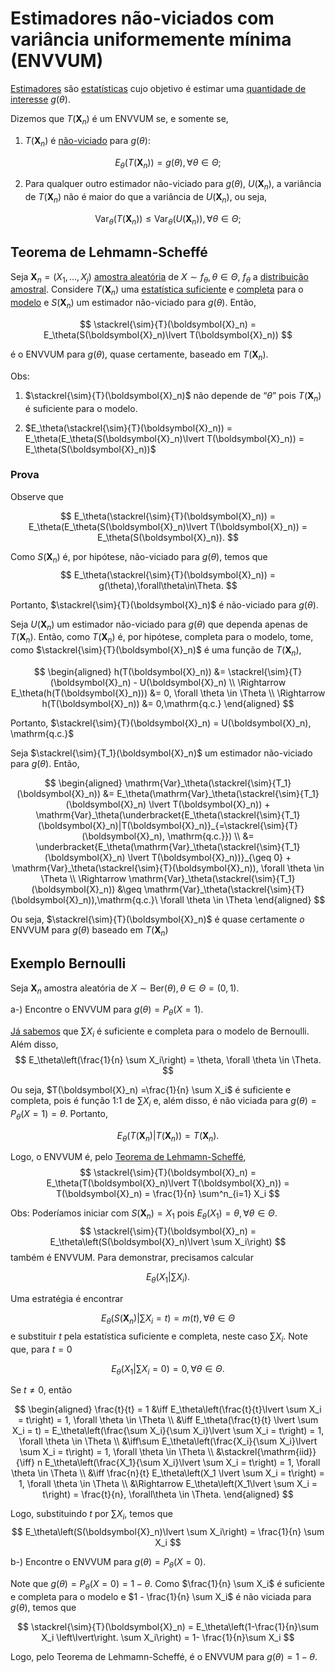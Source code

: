 # Estimadores não-viciados com variância uniformemente mínima (ENVVUM)

[Estimadores](estimadores.qmd) são [estatísticas](estatisticas.qmd) cujo objetivo é estimar uma
[quantidade de interesse](quantidade-de-interesse.qmd) $g(\theta)$.

Dizemos que $T(\boldsymbol{X}_n)$ é um ENVVUM se, e somente se,

1. $T(\boldsymbol{X}_n)$ é [não-viciado](estimadores.qmd#sec-est-naovies) para $g(\theta)$:

$$
E_\theta(T(\boldsymbol{X}_n)) = g(\theta), \forall \theta \in \Theta;
$$

2. Para qualquer outro estimador não-viciado para $g(\theta)$, $U(\boldsymbol{X}_n)$, a variância de $T(\boldsymbol{X}_n)$
não é maior do que a variância de $U(\boldsymbol{X}_n)$, ou seja,

$$
\mathrm{Var}_\theta(T(\boldsymbol{X}_n)) \leq \mathrm{Var}_\theta(U(\boldsymbol{X}_n)), \forall \theta \in \Theta;
$$

## Teorema de Lehmamn-Scheffé {#sec-teo-ls}

Seja $\boldsymbol{X}_n = (X_1,\dots,X_j)$ [amostra aleatória](populacao-e-amostra.qmd#sec-aa) de $X\sim f_\theta, \theta \in \Theta$,
$f_\theta$ a [distribuição amostral](distribuicao-amostral.qmd).
Considere $T(\boldsymbol{X}_n)$ uma [estatística suficiente](estatisticas-suficientes.qmd) e [completa](estatisticas-completas.qmd)
para o [modelo](modelo-estatistico.qmd) e $S(\boldsymbol{X}_n)$ um estimador não-viciado para $g(\theta)$. Então,

$$
\stackrel{\sim}{T}(\boldsymbol{X}_n) = E_\theta(S(\boldsymbol{X}_n)\lvert T(\boldsymbol{X}_n))
$$

é o ENVVUM para $g(\theta)$, quase certamente, baseado em $T(\boldsymbol{X}_n)$.

Obs:

1. $\stackrel{\sim}{T}(\boldsymbol{X}_n)$ não depende de "$\theta$" pois $T(\boldsymbol{X}_n)$ é suficiente para o modelo.

2. $E_\theta(\stackrel{\sim}{T}(\boldsymbol{X}_n)) = E_\theta(E_\theta(S(\boldsymbol{X}_n)\lvert T(\boldsymbol{X}_n)) = E_\theta(S(\boldsymbol{X}_n))$

### Prova

Observe que

$$
E_\theta(\stackrel{\sim}{T}(\boldsymbol{X}_n)) = E_\theta(E_\theta(S(\boldsymbol{X}_n)\lvert T(\boldsymbol{X}_n)) = E_\theta(S(\boldsymbol{X}_n)).
$$

Como $S(\boldsymbol{X}_n)$ é, por hipótese, não-viciado para $g(\theta)$, temos que
$$
E_\theta(\stackrel{\sim}{T}(\boldsymbol{X}_n)) = g(\theta),\forall\theta\in\Theta.
$$

Portanto, $\stackrel{\sim}{T}(\boldsymbol{X}_n)$ é não-viciado para $g(\theta)$.

Seja $U(\boldsymbol{X}_n)$ um estimador não-viciado para $g(\theta)$ que dependa apenas de $T(\boldsymbol{X}_n)$. Então,
como $T(\boldsymbol{X}_n)$ é, por hipótese, completa para o modelo, tome, como $\stackrel{\sim}{T}(\boldsymbol{X}_n)$ é uma função
de $T(\boldsymbol{X}_n)$,

$$
\begin{aligned}
h(T(\boldsymbol{X}_n)) &= \stackrel{\sim}{T}(\boldsymbol{X}_n) - U(\boldsymbol{X}_n) \\
\Rightarrow E_\theta(h(T(\boldsymbol{X}_n))) &= 0, \forall \theta \in \Theta \\
\Rightarrow h(T(\boldsymbol{X}_n)) &= 0,\mathrm{q.c.}
\end{aligned}
$$

Portanto, $\stackrel{\sim}{T}(\boldsymbol{X}_n) = U(\boldsymbol{X}_n), \mathrm{q.c.}$

Seja $\stackrel{\sim}{T_1}(\boldsymbol{X}_n)$ um estimador não-viciado para $g(\theta)$. Então,

$$
\begin{aligned}
\mathrm{Var}_\theta(\stackrel{\sim}{T_1}(\boldsymbol{X}_n)) &=
E_\theta(\mathrm{Var}_\theta(\stackrel{\sim}{T_1}(\boldsymbol{X}_n) \lvert T(\boldsymbol{X}_n)) +
\mathrm{Var}_\theta(\underbracket{E_\theta(\stackrel{\sim}{T_1}(\boldsymbol{X}_n)|T(\boldsymbol{X}_n)}_{=\stackrel{\sim}{T}(\boldsymbol{X}_n), \mathrm{q.c.}}) \\
&= \underbracket{E_\theta(\mathrm{Var}_\theta(\stackrel{\sim}{T_1}(\boldsymbol{X}_n) \lvert T(\boldsymbol{X}_n))}_{\geq 0} +
\mathrm{Var}_\theta(\stackrel{\sim}{T}(\boldsymbol{X}_n)), \forall \theta \in \Theta \\
\Rightarrow \mathrm{Var}_\theta(\stackrel{\sim}{T_1}(\boldsymbol{X}_n)) &\geq \mathrm{Var}_\theta(\stackrel{\sim}{T}(\boldsymbol{X}_n)),\mathrm{q.c.}\ \forall \theta \in \Theta
\end{aligned}
$$

Ou seja, $\stackrel{\sim}{T}(\boldsymbol{X}_n)$ é quase certamente *o* ENVVUM para $g(\theta)$ baseado em $T(\boldsymbol{X}_n)$

## Exemplo Bernoulli

Seja $\boldsymbol{X}_n$ amostra aleatória de $X\sim \mathrm{Ber}(\theta), \theta \in \Theta = (0,1)$.

a-) Encontre o ENVVUM para $g(\theta) = P_\theta(X=1)$.

[Já sabemos](estatisticas-completas.qmd#sec-ex-comp-ber) que $\sum X_i$ é suficiente e completa para o modelo de Bernoulli.
Além disso,
$$
E_\theta\left(\frac{1}{n} \sum X_i\right) = \theta, \forall \theta \in \Theta.
$$

Ou seja, $T(\boldsymbol{X}_n) =\frac{1}{n} \sum X_i$ é suficiente e completa, pois é função 1:1 de $\sum X_i$ e, além disso,
é não viciada para $g(\theta) = P_\theta(X=1) = \theta$. Portanto,

$$
E_\theta(T(\boldsymbol{X}_n)\lvert T(\boldsymbol{X}_n)) = T(\boldsymbol{X}_n).
$$

Logo, o ENVVUM é, pelo [Teorema de Lehmamn-Scheffé](envum.qmd$sec-teo-ls),
$$
\stackrel{\sim}{T}(\boldsymbol{X}_n) =  E_\theta(T(\boldsymbol{X}_n)\lvert T(\boldsymbol{X}_n)) = T(\boldsymbol{X}_n)
= \frac{1}{n} \sum^n_{i=1} X_i
$$

Obs: Poderíamos iniciar com $S(\boldsymbol{X}_n) = X_1$ pois $E_\theta(X_1) = \theta, \forall \theta \in \Theta$.
$$
\stackrel{\sim}{T}(\boldsymbol{X}_n) = E_\theta\left(S(\boldsymbol{X}_n)\lvert \sum X_i\right)
$$
também é ENVVUM. Para demonstrar, precisamos calcular

$$
E_\theta\left(X_1\lvert \sum X_i\right).
$$

Uma estratégia é encontrar

$$
E_\theta(S(\boldsymbol{X}_n)\lvert \sum X_i = t) = m(t), \forall \theta \in \Theta
$$
e substituir $t$ pela estatística suficiente e completa, neste caso $\sum X_i$. Note que, para $t=0$

$$
E_\theta(X_1\lvert \sum X_i = 0) = 0, \forall \theta \in \Theta.
$$

Se $t\neq 0$, então

$$
\begin{aligned}
\frac{t}{t} = 1 &\iff E_\theta\left(\frac{t}{t}\lvert \sum X_i = t\right) = 1, \forall \theta \in \Theta \\
&\iff E_\theta(\frac{t}{t} \lvert \sum X_i = t) = E_\theta\left(\frac{\sum X_i}{\sum X_i}\lvert \sum X_i = t\right) = 1, \forall \theta \in \Theta \\
&\iff\sum E_\theta\left(\frac{X_i}{\sum X_i}\lvert \sum X_i = t\right) = 1, \forall \theta \in \Theta \\
&\stackrel{\mathrm{iid}}{\iff} n E_\theta\left(\frac{X_1}{\sum X_i}\lvert \sum X_i = t\right) = 1, \forall \theta \in \Theta \\
&\iff \frac{n}{t} E_\theta\left(X_1 \lvert \sum X_i = t\right) = 1, \forall \theta \in \Theta \\
&\Rightarrow E_\theta\left(X_1\lvert \sum X_i = t\right) = \frac{t}{n}, \forall\theta \in \Theta.
\end{aligned}
$$

Logo, substituindo $t$ por $\sum X_i$, temos que
$$
E_\theta\left(S(\boldsymbol{X}_n)\lvert \sum X_i\right) = \frac{1}{n} \sum X_i
$$

b-) Encontre o ENVVUM para $g(\theta) = P_\theta(X=0)$.

Note que $g(\theta) = P_\theta(X=0) = 1-\theta$. Como $\frac{1}{n} \sum X_i$ é suficiente e completa para o modelo e
$1 - \frac{1}{n} \sum X_i$ é não viciada para $g(\theta)$, temos que

$$
\stackrel{\sim}{T}(\boldsymbol{X}_n) =  E_\theta\left(1-\frac{1}{n}\sum X_i \left\lvert\right. \sum X_i\right) = 1- \frac{1}{n}\sum X_i
$$

Logo, pelo Teorema de Lehmamn-Scheffé, é o ENVVUM para $g(\theta) = 1-\theta$.
